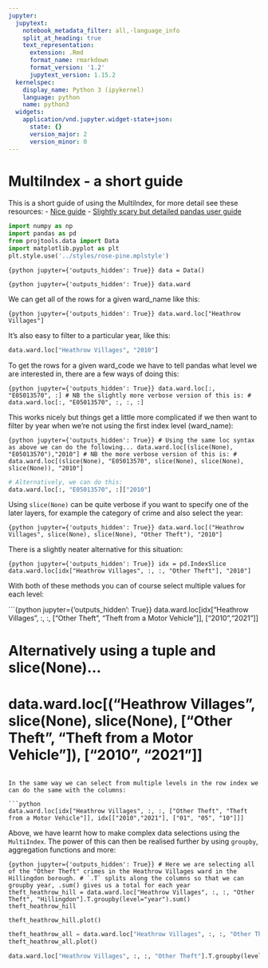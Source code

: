 ```yaml
---
jupyter:
  jupytext:
    notebook_metadata_filter: all,-language_info
    split_at_heading: true
    text_representation:
      extension: .Rmd
      format_name: rmarkdown
      format_version: '1.2'
      jupytext_version: 1.15.2
  kernelspec:
    display_name: Python 3 (ipykernel)
    language: python
    name: python3
  widgets:
    application/vnd.jupyter.widget-state+json:
      state: {}
      version_major: 2
      version_minor: 0
---
```


# MultiIndex - a short guide

This is a short guide of using the MultiIndex, for more detail see these resources:
- [Nice guide](https://datascientyst.com/use-loc-and-multi-index-in-pandas/)
- [Slightly scary but detailed pandas user guide](https://pandas.pydata.org/pandas-docs/stable/user_guide/advanced.html#advanced-indexing-with-hierarchical-index)

```python
import numpy as np
import pandas as pd
from projtools.data import Data
import matplotlib.pyplot as plt
plt.style.use('../styles/rose-pine.mplstyle')
```

```{python jupyter={'outputs_hidden': True}}
data = Data()
```

```{python jupyter={'outputs_hidden': True}}
data.ward
```

We can get all of the rows for a given ward_name like this:

```{python jupyter={'outputs_hidden': True}}
data.ward.loc["Heathrow Villages"]
```

It's also easy to filter to a particular year, like this:

```python
data.ward.loc["Heathrow Villages", "2010"]
```

To get the rows for a given ward_code we have to tell pandas what level we are interested in, there are a few ways of doing this:

```{python jupyter={'outputs_hidden': True}}
data.ward.loc[:, "E05013570", :]
# NB the slightly more verbose version of this is:
# data.ward.loc[:, "E05013570", :, :, :]
```

This works nicely but things get a little more complicated if we then want to filter by year when we're not using the first index level (ward_name):

```{python jupyter={'outputs_hidden': True}}
# Using the same loc syntax as above we can do the following...
data.ward.loc[(slice(None), "E05013570"),"2010"]
# NB the more verbose version of this is:
# data.ward.loc[(slice(None), "E05013570", slice(None), slice(None), slice(None)), "2010"]
```

```python
# Alternatively, we can do this:
data.ward.loc[:, "E05013570", :]["2010"]
```

Using `slice(None)` can be quite verbose if you want to specify one of the later layers, for example the category of crime and also select the year:

```{python jupyter={'outputs_hidden': True}}
data.ward.loc[("Heathrow Villages", slice(None), slice(None), "Other Theft"), "2010"]
```

There is a slightly neater alternative for this situation:

```{python jupyter={'outputs_hidden': True}}
idx = pd.IndexSlice
data.ward.loc[idx["Heathrow Villages", :, :, "Other Theft"], "2010"]
```

With both of these methods you can of course select multiple values for each level:

```{python jupyter={'outputs_hidden': True}}
data.ward.loc[idx["Heathrow Villages", :, :, ["Other Theft", "Theft from a Motor Vehicle"]], ["2010","2021"]]

# Alternatively using a tuple and slice(None)...
# data.ward.loc[("Heathrow Villages", slice(None), slice(None), ["Other Theft", "Theft from a Motor Vehicle"]), ["2010", "2021"]]
```

In the same way we can select from multiple levels in the row index we can do the same with the columns:

```python
data.ward.loc[idx["Heathrow Villages", :, :, ["Other Theft", "Theft from a Motor Vehicle"]], idx[["2010","2021"], ["01", "05", "10"]]]
```

Above, we have learnt how to make complex data selections using the `MultiIndex`. The power of this can then be realised further by using `groupby`, aggregation functions and more:

```{python jupyter={'outputs_hidden': True}}
# Here we are selecting all of the "Other Theft" crimes in the Heathrow Villages ward in the Hillingdon borough.
# `.T` splits along the columns so that we can groupby year, .sum() gives us a total for each year
theft_heathrow_hill = data.ward.loc["Heathrow Villages", :, :, "Other Theft", "Hillingdon"].T.groupby(level="year").sum()
theft_heathrow_hill
```

```python
theft_heathrow_hill.plot()
```

```python
theft_heathrow_all = data.ward.loc["Heathrow Villages", :, :, "Other Theft"].T.groupby(level="year").sum()
theft_heathrow_all.plot()
```

```python
data.ward.loc["Heathrow Villages", :, :, "Other Theft"].T.groupby(level="year").sum().sum(axis=1).plot()
```
